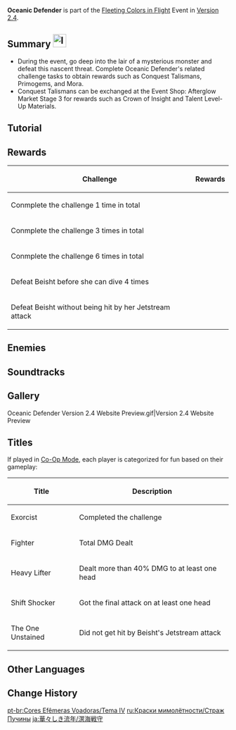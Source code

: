 {{Event Tabs
|subpage1 = Flameplume Starflowers
|subpage2 = The Great Gathering
|subpage3 = Wondrous Shadows
|subpage4 = Oceanic Defender
}}
{{Event
|name       = Oceanic Defender
|image      = Oceanic Defender.png
|type       = In-Game
|group      = Sub
|time_known = yes
|time_start = 2022-01-31 04:00:00
|time_end   = 2022-02-12 03:59:59
|hatnote    = {{About|the event challenge|the [[Archon Quest]] story domain|Where the Heart Finds Rest (Domain)|the character|Beisht}}
}}
{{Domain Infobox
|title        = Oceanic Defender
|image        = Domain Oceanic Defender.png
|type         = Event
|description  = In a place that the opulent festivities do not reach, a strange monster named Beisht is on the move. Lying in wait in the waters under Guyun Stone Forest, Beisht is preparing a massive offensive. Step into her hiding place and defeat her preemptively to eliminate this nascent threat and defend the festive Liyue Harbor.
|region       = Liyue
|area         = Guyun Stone Forest
|recLevel     = WL-dependent
|requiredAR   = 20
}}
'''Oceanic Defender'''  is part of the [[Fleeting Colors in Flight]] Event in [[Version 2.4]].

==Summary [[File:Icon Peculiar Wonderland.svg|x30px]]==
* During the event, go deep into the lair of a mysterious monster and defeat this nascent threat. Complete Oceanic Defender's related challenge tasks to obtain rewards such as Conquest Talismans, Primogems, and Mora.
* Conquest Talismans can be exchanged at the Event Shop: Afterglow Market Stage 3 for rewards such as Crown of Insight and Talent Level-Up Materials.

==Tutorial==
{{Tutorial
|image1 = Tutorial Oceanic Defender 1.png
|text1  = During the Fleeting Colors in Flight event, Travelers can take part in the Oceanic Defender challenge and defeat the powerful foe, Beisht, obtaining Conquest Talismans in the process.
|image2 = Tutorial Oceanic Defender 2.png
|text2  = Beisht has three heads, and each is capable of using an incredibly deadly Jetstream attack.<br>Only by defeating all three heads can she be defeated.
}}

==Rewards==
{|class="article-table"
!Challenge!!Rewards
|-
|Conmplete the challenge 1 time in total||{{Card|Primogem|60}}{{Card|Mora|30,000}}{{Card|Conquest Talisman|420}}
|-
|Conmplete the challenge 3 times in total||{{Card|Primogem|60}}{{Card|Mora|30,000}}{{Card|Conquest Talisman|600}}
|-
|Conmplete the challenge 6 times in total||{{Card|Primogem|60}}{{Card|Mora|30,000}}{{Card|Conquest Talisman|1200}}
|-
|Defeat Beisht before she can dive 4 times||{{Card|Mora|30,000}}{{Card|Hero's Wit|3}}
|-
|Defeat Beisht without being hit by her Jetstream attack||{{Card|Mora|30,000}}{{Card|Hero's Wit|3}}
|}

==Enemies==
{{Card|Beisht|type=Enemy|link=Beisht (Enemy)|show_caption=1}}

==Soundtracks==
{{Soundtracks by Category Table|type=eventgameplay}}

==Gallery==
<gallery>
Oceanic Defender Version 2.4 Website Preview.gif|Version 2.4 Website Preview
</gallery>

==Titles==
If played in [[Co-Op Mode]], each player is categorized for fun based on their gameplay:

{| class="wikitable" style="width:100%;"
! Title !! Description
|-
| Exorcist || Completed the challenge
|-
| Fighter || Total DMG Dealt
|-
| Heavy Lifter || Dealt more than 40% DMG to at least one head
|-
| Shift Shocker || Got the final attack on at least one head
|-
| The One Unstained || Did not get hit by Beisht's Jetstream attack
|}

==Other Languages==
{{Other Languages
|en      = Oceanic Defender
|zhs     = 武卫重溟
|zhs_rm  = Wǔwèi Chóngmíng
|zht     = 武衛重溟
|zht_rm  = Wǔwèi Chóngmíng
|zh_tl   = Defend the Ocean in Military
|ja      = 溟海戦守
|ja_rm   = Meikai Senshu
|ja_tl   = Defend the Ocean in Battle
|ko      = 바다 {{tt|방어|防禦}}
|ko_tl   = Ocean Defense
|es      = Defensa del océano
|es_tl   = Defense of the Ocean
|fr      = Protectrice océanique
|fr_tl   = Oceanic Guardian
|ru      = Страж Пучины
|ru_tl   = Guardian of the Deep
|th      = ผู้พิทักษ์แห่งท้องทะเล
|th_rm   = Phu phithak haeng thong thale
|th_tl   = 
|vi      = Võ Vệ Trùng Minh
|vi_tl   = 
|de      = Meeresverteidiger
|de_tl   = Marine Defender
|id      = Pembela Samudra
|id_tl   = Ocean Defender
|pt      = Defensor Oceânico
|pt_tl   = 
}}

==Change History==
{{Change History|2.4}}

[[pt-br:Cores Efêmeras Voadoras/Tema IV]]
[[ru:Краски мимолётности/Страж Пучины]]
[[ja:華々しき流年/溟海戦守]]